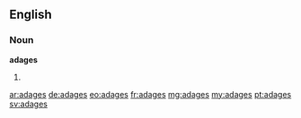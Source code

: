 ==English==

===Noun===
'''adages'''
# {{plural of|adage}}

[[ar:adages]]
[[de:adages]]
[[eo:adages]]
[[fr:adages]]
[[mg:adages]]
[[my:adages]]
[[pt:adages]]
[[sv:adages]]